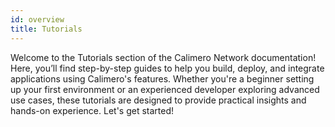 ```yaml
---
id: overview
title: Tutorials
---
```


Welcome to the Tutorials section of the Calimero Network documentation! Here,
you’ll find step-by-step guides to help you build, deploy, and integrate
applications using Calimero's features. Whether you're a beginner setting up
your first environment or an experienced developer exploring advanced use cases,
these tutorials are designed to provide practical insights and hands-on
experience. Let's get started!
